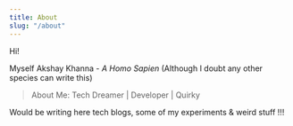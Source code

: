 ```yaml
---
title: About
slug: "/about"
---
```


Hi!

Myself Akshay Khanna - *A Homo Sapien* (Although I doubt any other species can write this)
  > About Me: Tech Dreamer | Developer | Quirky

Would be writing here tech blogs, some of my experiments & weird stuff !!!

